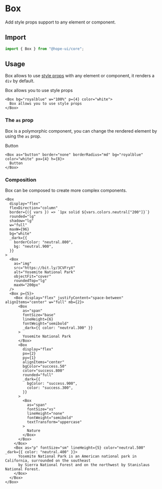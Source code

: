 

# Box

Add style props support to any element or component.

## Import

```ts
import { Box } from "@hope-ui/core";
```

## Usage

Box allows to use [style props]("/docs/styles/style-props") with any element or component, it renders a `div` by default.

<Preview>
  <Box bg="royalblue" w="100%" p={4} color="white">
    Box allows you to use style props
  </Box>
</Preview>

```tsx
<Box bg="royalblue" w="100%" p={4} color="white">
  Box allows you to use style props
</Box>
```

### The `as` prop

Box is a polymorphic component, you can change the rendered element by using the `as` prop.

<Preview isCentered>
  <Box as="button" border="none" borderRadius="md" bg="royalblue" color="white" px={4} h={8}>
    Button
  </Box>
</Preview>

```tsx
<Box as="button" border="none" borderRadius="md" bg="royalblue" color="white" px={4} h={8}>
  Button
</Box>
```

### Composition

Box can be composed to create more complex components.

<Preview isCentered>
  <BoxCompositionExample />
</Preview>

```tsx
<Box
  display="flex"
  flexDirection="column"
  border={({ vars }) => `1px solid ${vars.colors.neutral["200"]}`}
  rounded="lg"
  shadow="lg"
  w="full"
  maxW={96}
  bg="white"
  _dark={{
    borderColor: "neutral.800",
    bg: "neutral.900",
  }}
>
  <Box
    as="img"
    src="https://bit.ly/3CVFryX"
    alt="Yosemite National Park"
    objectFit="cover"
    roundedTop="lg"
    maxH="200px"
  />
  <Box p={5}>
    <Box display="flex" justifyContent="space-between" alignItems="center" w="full" mb={2}>
      <Box
        as="span"
        fontSize="base"
        lineHeight={6}
        fontWeight="semibold"
        _dark={{ color: "neutral.300" }}
      >
        Yosemite National Park
      </Box>
      <Box
        display="flex"
        px={2}
        py={1}
        alignItems="center"
        bgColor="success.50"
        color="success.800"
        rounded="full"
        _dark={{
          bgColor: "success.900",
          color: "success.300",
        }}
      >
        <Box
          as="span"
          fontSize="xs"
          lineHeight="none"
          fontWeight="semibold"
          textTransform="uppercase"
        >
          Nature
        </Box>
      </Box>
    </Box>
    <Box as="p" fontSize="sm" lineHeight={5} color="neutral.500" _dark={{ color: "neutral.400" }}>
      Yosemite National Park is an American national park in California, surrounded on the southeast
      by Sierra National Forest and on the northwest by Stanislaus National Forest.
    </Box>
  </Box>
</Box>
```
